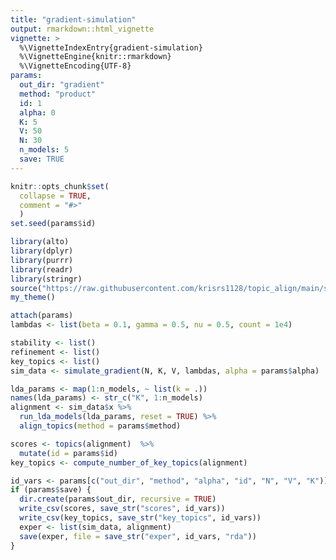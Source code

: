 ```yaml
---
title: "gradient-simulation"
output: rmarkdown::html_vignette
vignette: >
  %\VignetteIndexEntry{gradient-simulation}
  %\VignetteEngine{knitr::rmarkdown}
  %\VignetteEncoding{UTF-8}
params:
  out_dir: "gradient"
  method: "product"
  id: 1
  alpha: 0
  K: 5
  V: 50
  N: 30
  n_models: 5
  save: TRUE
---
```


```r
knitr::opts_chunk$set(
  collapse = TRUE,
  comment = "#>"
  )
set.seed(params$id)
```

```r
library(alto)
library(dplyr)
library(purrr)
library(readr)
library(stringr)
source("https://raw.githubusercontent.com/krisrs1128/topic_align/main/simulations/simulation_functions.R")
my_theme()
```

```r
attach(params)
lambdas <- list(beta = 0.1, gamma = 0.5, nu = 0.5, count = 1e4)
```

```r
stability <- list()
refinement <- list()
key_topics <- list()
sim_data <- simulate_gradient(N, K, V, lambdas, alpha = params$alpha)
```

```r
lda_params <- map(1:n_models, ~ list(k = .))
names(lda_params) <- str_c("K", 1:n_models)
alignment <- sim_data$x %>%
  run_lda_models(lda_params, reset = TRUE) %>%
  align_topics(method = params$method)
```

```r
scores <- topics(alignment)  %>%
  mutate(id = params$id)
key_topics <- compute_number_of_key_topics(alignment)
```


```r
id_vars <- params[c("out_dir", "method", "alpha", "id", "N", "V", "K")]
if (params$save) {
  dir.create(params$out_dir, recursive = TRUE)
  write_csv(scores, save_str("scores", id_vars))
  write_csv(key_topics, save_str("key_topics", id_vars))
  exper <- list(sim_data, alignment)
  save(exper, file = save_str("exper", id_vars, "rda"))
}
```
